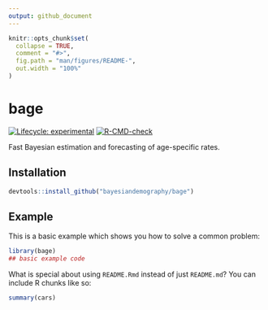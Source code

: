 ```yaml
---
output: github_document
---
```


<!-- README.md is generated from README.Rmd. Please edit that file -->

```r
knitr::opts_chunk$set(
  collapse = TRUE,
  comment = "#>",
  fig.path = "man/figures/README-",
  out.width = "100%"
)
```

# bage

<!-- badges: start -->
[![Lifecycle: experimental](https://img.shields.io/badge/lifecycle-experimental-orange.svg)](https://lifecycle.r-lib.org/articles/stages.html#experimental)
[![R-CMD-check](https://github.com/bayesiandemography/bage/actions/workflows/R-CMD-check.yaml/badge.svg)](https://github.com/bayesiandemography/bage/actions/workflows/R-CMD-check.yaml)
<!-- badges: end -->

Fast Bayesian estimation and forecasting of age-specific rates.

## Installation

``` r
devtools::install_github("bayesiandemography/bage")
```

## Example

This is a basic example which shows you how to solve a common problem:

```r
library(bage)
## basic example code
```

What is special about using `README.Rmd` instead of just `README.md`? You can include R chunks like so:

```r
summary(cars)
```
